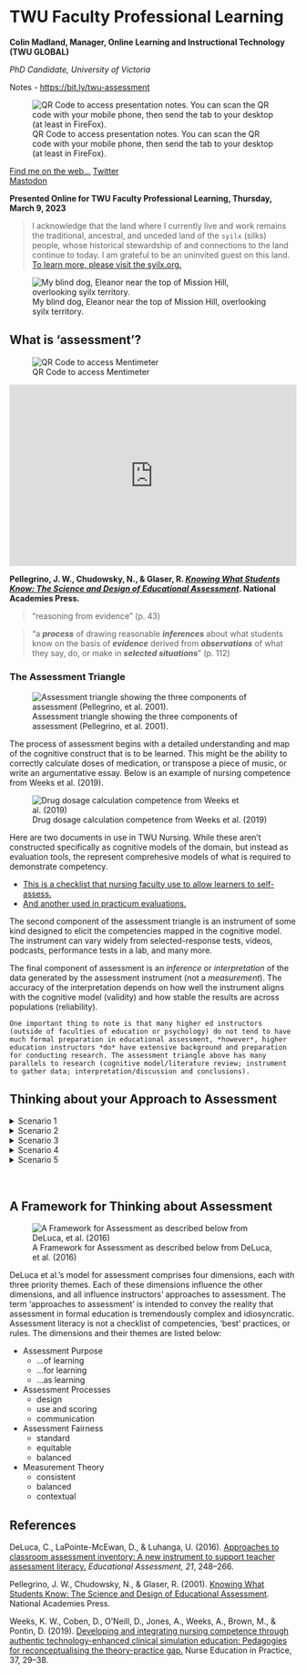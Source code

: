 # TWU Faculty Professional Learning 

**Colin Madland, Manager, Online Learning and Instructional Technology (TWU GLOBAL) **

*PhD Candidate, University of Victoria *

Notes - <https://bit.ly/twu-assessment>

![QR Code to access presentation notes. You can scan the QR code with your mobile phone, then send the tab to your desktop (at least in FireFox). ](assets/twu-asmt/qr-slides.png)

[Find me on the web...](https://cmad.land){target="_blank"} 
[Twitter](https://twitter.com/colinmadland){target="_blank"}  
[Mastodon](https://scholar.social/web/@Cmadland){target="_blank"}  

**Presented Online for TWU Faculty Professional Learning, Thursday, March 9, 2023**

> I acknowledge that the land where I currently live and work remains the traditional, ancestral, and unceded land of the `syilx` (silks) people, whose historical stewardship of and connections to the land continue to today. I am grateful to be an uninvited guest on this land. [To learn more, please visit the syilx.org.](https:/syilx.org)

![My blind dog, Eleanor near the top of Mission Hill, overlooking syilx territory.](assets/twu-asmt/ellie.jpeg "Picture of a black and tan-coloured dog overlooking Okanagan Lake from near the Mission Hill Winery.")

## What is 'assessment'?

![QR Code to access Mentimeter](assets/twu-asmt/menti1.png)

<div style='position: relative; padding-bottom: 56.25%; padding-top: 35px; height: 0; overflow: hidden;'><iframe sandbox='allow-scripts allow-same-origin allow-presentation' allowfullscreen='true' allowtransparency='true' frameborder='0' height='315' src='https://www.mentimeter.com/app/presentation/alxgq7t592g9y112tyv7z3g7ysfnm9wc/embed' style='position: absolute; top: 0; left: 0; width: 100%; height: 100%;' width='420'></iframe></div>

**Pellegrino, J. W., Chudowsky, N., & Glaser, R. [_Knowing What Students Know: The Science and Design of Educational Assessment_](https://doi.org/10.17226/10019){target="_blank"}. National Academies Press. **



> "reasoning from evidence" (p. 43)    

> "a ***process*** of drawing reasonable ***inferences*** about what students know on the basis of ***evidence*** derived from ***observations*** of what they say, do, or make in ***selected situations***" (p. 112)  

### The Assessment Triangle

![Assessment triangle showing the three components of assessment (Pellegrino, et al. 2001).](assets/otessa22/assessment-triangle.png)

The process of assessment begins with a detailed understanding and map of the cognitive construct that is to be learned. This might be the ability to correctly calculate doses of medication, or transpose a piece of music, or write an argumentative essay. Below is an example of nursing competence from Weeks et al. (2019).

![Drug dosage calculation competence from Weeks et al. (2019)](assets/twu-asmt/nursing.jpg)

Here are two documents in use in TWU Nursing. While these aren't constructed specifically as cognitive models of the domain, but instead as evaluation tools, the represent comprehesive models of what is required to demonstrate competency.

- [This is a checklist that nursing faculty use to allow learners to self-assess.](/assets/twu-asmt/mosby.pdf)  
- [And another used in practicum evaluations.](/assets/twu-asmt/n213.pdf)

The second component of the assessment triangle is an instrument of some kind designed to elicit the competencies mapped in the cognitive model. The instrument can vary widely from selected-response tests, videos, podcasts, performance tests in a lab, and many more.

The final component of assessment is an *inference* or *interpretation* of the data generated by the assessment instrument (not a *measurement*). The accuracy of the interpretation depends on how well the instrument aligns with the cognitive model (validity) and how stable the results are across populations (reliability).

```block
One important thing to note is that many higher ed instructors (outside of faculties of education or psychology) do not tend to have much formal preparation in educational assessment, *however*, higher education instructors *do* have extensive background and preparation for conducting research. The assessment triangle above has many parallels to research (cognitive model/literature review; instrument to gather data; interpretation/discussion and conclusions).
```

## Thinking about your Approach to Assessment

<details>
<summary>Scenario 1 </summary>
<p>
> You are teaching a large enrollment course. The students will be submitting bi-weekly assignments, a midterm exam, and a culminating assignment all designed to support their learning.

1. How would you approach grading the bi-weekly assignments?    
2. How would you use data from learners' performance on the bi-weekly assignments?  
3. How would you respond to learners who have diverse abilities in relation to the culminating assignment?  
4. How would you deal with late assignments?   

![QR Code to access MentiMeter.](assets/twu-asmt/scenario1.png)

<div style='position: relative; padding-bottom: 56.25%; padding-top: 35px; height: 0; overflow: hidden;'><iframe sandbox='allow-scripts allow-same-origin' allowfullscreen='true' allowtransparency='true' frameborder='0' height='315' src='https://www.mentimeter.com/app/presentation/alniopzk21jgwiysmg4d33ssv1y4c6tf/embed' style='position: absolute; top: 0; left: 0; width: 100%; height: 100%;' width='420'></iframe></div>

<!--
- Grade each bi-weekly assignment.  
- Read a subset of bi-weekly assignments, identify and share performance trends with the whole class.  
- Ask students to self-assess their bi-weekly assignments using evaluative criteria.  
- Use performance trends from the bi-weekly assignments to inform the redesign of the midterm or culminating assessment.  
- Develop a rubric or scoring guide to assess the culminating assignment in advance of student submissions.  
- Dedicate class time to discuss students’ performance trends from the midterm and address gaps in learning so students are better prepared for the culminating assignment.  
- Have every student complete the same culminating assignment using the same scoring rubric or guide.  
- Have all students complete the same culminating assignment with formal accommodations for students who require them.  
- Provide students with a choice of three different culminating assignments that assess the same learning goals.  
- Consistently apply late submission policies for all students when generating grades.  
- Consider each student’s individual circumstances when deciding how to apply late submission policies.  
- Use the late submission policy as a guideline to ensure a consistent principle is applied while also using professional judgement for students with individual circumstances.  

If your response to this scenario was not listed above, how would you most likely respond?
-->

</p>
</details>

<details>
<summary>Scenario 2 </summary>
<p>
> A core assignment in your course involves students working in groups online.

1. How would you ensure accountability and engagement with the assignment?
2. How would you communicate feedback with the group?
3. What factors would you consider when making grading decisions?
4. How would you manage unexpected events that disrupt a group's ability to complete the assignment?

![QR Code to access MentiMeter.](assets/twu-asmt/scenario2.png)

<div style='position: relative; padding-bottom: 56.25%; padding-top: 35px; height: 0; overflow: hidden;'><iframe sandbox='allow-scripts allow-same-origin' allowfullscreen='true' allowtransparency='true' frameborder='0' height='315' src='https://www.mentimeter.com/app/presentation/alhwwpqhezprksbq4uo156e7t7zy48p4/embed' style='position: absolute; top: 0; left: 0; width: 100%; height: 100%;' width='420'></iframe></div>

<!--
- Grade the assignment solely based on the group’s final product.
- Engage students in an ongoing peer feedback process to enhance group collaboration.
- Engage students in self-assessment to increase their accountability and engagement in the assignment.
- Leverage online design features to engage students in peer feedback and self-assessment.
- Take group member feedback into consideration when generating final grades.
- Communicate grading decisions based on evaluation criteria and evidence of student learning.
- Give all group members the same grade.
- Monitor barriers to a student’s performance in group work (e.g., language, technology) and grade accordingly.
- Grade each student individually based on their contribution to the group’s process and product.
- Use the same rubric to consistently grade all groups’ assignments.
- Modify and apply the rubric differently in response to unexpected group events (e.g., group member leaves).
- Use the same rubric, but consider group composition, size, and cohesion when grading.

If your response to this scenario was not listed above, how would you most likely respond?
-->
</p>
</details>

<details>
<summary>Scenario 3</summary>
<p>
> There are expectations in your department that grades should be distributed across the grading scale. However, your class averages are consistently lower than your colleagues’. Your course assessment scheme includes two term exams and one final exam.

1. How might you incorporate assessment *for* learning into your assessment scheme?
2. How might you design the exams to address the gap?
3. What would be a fair approach to 'catching up' to your colleagues' course grades?
4. How might you analyze the exam scores to ensure reliability and validity?

![QR Code to access MentiMeter.](assets/twu-asmt/scenario3.png)

<div style='position: relative; padding-bottom: 56.25%; padding-top: 35px; height: 0; overflow: hidden;'><iframe sandbox='allow-scripts allow-same-origin' allowfullscreen='true' allowtransparency='true' frameborder='0' height='315' src='https://www.mentimeter.com/app/presentation/aleko5rqzft5rfr82e4wch8umk54saow/embed' style='position: absolute; top: 0; left: 0; width: 100%; height: 100%;' width='420'></iframe></div>

<!--
- Provide students with additional graded assessments to chunk learning into smaller units.
- Provide students with additional opportunities to check their understanding throughout the course (e.g., ungraded quizzes, exit slips).
- Provide self-assessment opportunities to help students recognize and address gaps in their learning.
- Analyze exam results to determine if weak performance was due to exam design issues.
- Remove exam questions that most students struggled with and re-calculate student scores.
- Schedule class time to review exam performance to address learning gaps.
- Shift all exam grades up so averages are consistent with departmental colleagues.
- Provide students who performed below the class average with the opportunity to rewrite an equivalent exam.
- Provide any student the opportunity to rewrite an equivalent exam.
- Analyze the consistency of student performance across course exams.
- Analyze exam questions to ensure alignment with taught content.
- Analyze how students performed on exams in relation to taught content.

If your response to this scenario was not listed above, how would you most likely respond?
-->
</p>
</details>

<details>
<summary>Scenario 4 </summary>
<p>
> You teach a course with multiple sections taught by various instructors. Your students have complained to you that assignments are constructed and graded differently across sections.

1. How might different purposes of assessment (...of/for/as learning) impact your response to learners?
2. What design strategies could mitigate the perception (or reality) of inconsistent assignments across sections?
3. What strategies could you use to ensure fairness across sections?
4. How might you ensure that your assignments are 'measuring' the same things as your colleagues' assignments?

![QR Code to access MentiMeter.](assets/twu-asmt/scenario4.png)

<div style='position: relative; padding-bottom: 56.25%; padding-top: 35px; height: 0; overflow: hidden;'><iframe sandbox='allow-scripts allow-same-origin' allowfullscreen='true' allowtransparency='true' frameborder='0' height='315' src='https://www.mentimeter.com/app/presentation/al9hd1zgr6e4uxczmcho5dxiiov2fmnd/embed' style='position: absolute; top: 0; left: 0; width: 100%; height: 100%;' width='420'></iframe></div>

<!--
- Explain to students that while learning outcomes are the same across sections, grades are based on their individual performance on assignments.
- Ensure students have the opportunity to receive feedback prior to submitting assignments to increase their focus on learning over grades.
- Invite students to reflect on their personal learning goals for the course so they can plan for their own success in your course.
- Engage in a collaborative design process with other instructors to set standards and design common assignments.
- Collaboratively score a subset of assignments with the other instructors to ensure consistent use of scoring guides across sections.
- Communicate your grading approach to your students and explain how it aligns with intended learning goals.
- Propose a standard approach to assignments and grading be applied across all sections.
- Assure students that while the assignments may be different across the sections, they assess the same learning outcomes.
- Offer students the opportunity to select and complete an assignment from another section.
- Work with the other instructors to revise all assignments across sections so they are all the same.
- Justify differences in approaches to assessment based on instructor orientations to assessment, teaching context, and students’ learning needs.
- Recognize student concerns and engage in practices that ensure your assignments are equivalent to those in other sections.

If your response to this scenario was not listed above, how would you most likely respond?
-->

</p>
</details>

<details>
<summary>Scenario 5 </summary>
<p>
> You discover that a student has plagiarized some of their assignment (e.g., an essay, lab report).

1. How might your response change if the purpose of the assignment was one of assessment of/for/as learning?
2. How might you adjust the design or deployment of the assignment to reduce plagiarism?
3. What factors would you consider in deciding how to proceed with the student?
4. How can you come to know what the student knows in relation to the learning outcomes?

![QR Code to access MentiMeter.](assets/twu-asmt/scenario5.png)

<div style='position: relative; padding-bottom: 56.25%; padding-top: 35px; height: 0; overflow: hidden;'><iframe sandbox='allow-scripts allow-same-origin allow-presentation' allowfullscreen='true' allowtransparency='true' frameborder='0' height='315' src='https://www.mentimeter.com/app/presentation/algkuwe2gh1pxj379onh9gvkx326je9a/embed' style='position: absolute; top: 0; left: 0; width: 100%; height: 100%;' width='420'></iframe></div>

<!--
- Give the student a 0 on the assignment.
- Have the student re-write the plagiarized section in their own words, then re-grade the assignment.
- Ask the students to reflect on why plagiarism is a problem and what they would do differently next time.
- As the instructor, reflect on how the assignment could have been structured differently to deter plagiarism.
- Adjust the student’s grade to reflect the portion of work that was plagiarized.
- Discuss with the student the reasons for the plagiarism, severity of plagiarism, and negotiate potential next steps for their learning.
- Apply the same consequence you would for other students to ensure all students are treated the same.
- Consider if the student has identified accommodations before determining response to plagiarism.
- Discuss why the student plagiarized and agree upon an appropriate alternative assignment.
- Apply all aspects of institutional policy on academic integrity to ensure consistency across all students.
- Consider the original aspects of the assignment and the plagiarized text to determine what the student knows and does not appear to know related to learning outcomes.
- Consider extenuating circumstances surrounding the plagiarism and use professional judgement when applying the institutional academic integrity policy.

If your response to this scenario was not listed above, how would you most likely respond?
-->

</p>
</details>
<br>



## A Framework for Thinking about Assessment

![A Framework for Assessment as described below from DeLuca, et al. (2016)](assets/twu-asmt/approaches-2-assessment.png)

DeLuca et al.'s model for assessment comprises four dimensions, each with three priority themes. Each of these dimensions influence the other dimensions, and all influence instructors' approaches to assessment. The term 'approaches to assessment' is intended to convey the reality that assessment in formal education is tremendously complex and idiosyncratic. Assessment literacy is not a checklist of competencies, 'best' practices, or rules. The dimensions and their themes are listed below:

- Assessment Purpose  
  - ...of learning  
  - ...for learning  
  - ...as learning  
- Assessment Processes  
  - design    
  - use and scoring  
  - communication  
- Assessment Fairness  
  - standard  
  - equitable  
  - balanced  
- Measurement Theory  
  - consistent  
  - balanced  
  - contextual  

## References {-}

DeLuca, C., LaPointe-McEwan, D., & Luhanga, U. (2016). [Approaches to classroom assessment inventory: A new instrument to support teacher assessment literacy.](https://doi.org/10/gfgtsg){target="_blank"} *Educational Assessment, 21*, 248–266.

Pellegrino, J. W., Chudowsky, N., & Glaser, R. (2001). [Knowing What Students Know: The Science and Design of Educational Assessment](https://doi.org/10.17226/10019){target="_blank"}. National Academies Press. 

Weeks, K. W., Coben, D., O’Neill, D., Jones, A., Weeks, A., Brown, M., & Pontin, D. (2019). [Developing and integrating nursing competence through authentic technology-enhanced clinical simulation education: Pedagogies for reconceptualising the theory-practice gap.](https://doi.org/10.1016/j.nepr.2019.04.010){target="_blank"} Nurse Education in Practice, 37, 29–38. 

